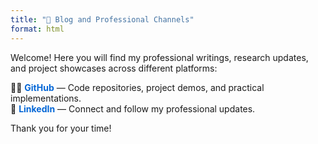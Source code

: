 ```yaml
---
title: "📝 Blog and Professional Channels"
format: html
---
```


Welcome! Here you will find my professional writings, research updates, and project showcases across different platforms:

<ul class="custom-list">
🧑‍💻 <a href="https://kbaronowski.github.io/" target="_blank">GitHub</a> — Code repositories, project demos, and practical implementations. <br>
🔗 <a href="https://www.linkedin.com/in/katiebaronowski/" target="_blank">LinkedIn</a> — Connect and follow my professional updates. <br>


Thank you for your time!

</ul>

<style>
h1 {
    font-size: 28px;
    color: #2c3e50;
    margin-bottom: 20px;
    border-bottom: 2px solid #0366d6;
    padding-bottom: 10px;
}

ul.custom-list {
    list-style-type: none;
    padding-left: 0;
}

li {
    margin-bottom: 20px;
    line-height: 1.7;
    font-size: 1rem;
}

a {
    color: #0366d6;
    text-decoration: none;
    font-weight: bold;
}

a:hover {
    text-decoration: underline;
}
</style>
